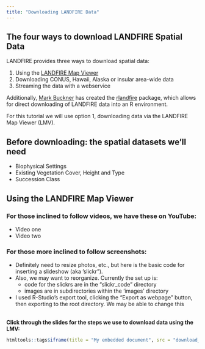 ```yaml
---
title: "Downloading LANDFIRE Data"
---
```


## The four ways to download LANDFIRE Spatial Data

LANDFIRE provides three ways to download spatial data:

1. Using the [LANDFIRE Map Viewer](https://www.landfire.gov/viewer/)
2. Downloading CONUS, Hawaii, Alaska or insular area-wide data
3. Streaming the data with a webservice

Additionally, [Mark Buckner](https://markabuckner.com/) has created the [rlandfire](https://github.com/bcknr/rlandfire) package, which allows for direct downloading of LANDFIRE data into an R environment.

For this tutorial we will use option 1, downloading data via the LANDFIRE Map Viewer (LMV).

## Before downloading: the spatial datasets we'll need

* Biophysical Settings
* Existing Vegetation Cover, Height and Type
* Succession Class


## Using the LANDFIRE Map Viewer

### For those inclined to follow videos, we have these on YouTube:

* Video one
* Video two


### For those more inclined to follow screenshots:

- Definitely need to resize photos, etc., but here is the basic code for inserting a slideshow (aka 'slickr").
- Also, we may want to reorganize.  Currently the set up is:
    - code for the slickrs are in the "slickr_code" directory
    - images are in subdirectories within the 'images' directory
- I used R-Studio's export tool, clicking the "Export as webpage" button, then exporting to the root directory.  We may be able to change this

<br>
**Click through the slides for the steps we use to download data using the LMV:**
<center>
```r

htmltools::tags$iframe(title = "My embedded document", src = "download_slickr.html", frameborder = "0", width = "100%", height="600")
```

</center>

